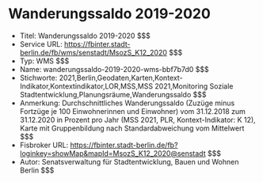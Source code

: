 # Wanderungssaldo 2019-2020
- Titel: Wanderungssaldo 2019-2020 $$$
- Service URL: https://fbinter.stadt-berlin.de/fb/wms/senstadt/MsozS_K12_2020 $$$
- Typ: WMS $$$
- Name: wanderungssaldo-2019-2020-wms-bbf7b7d0 $$$
- Stichworte: 2021,Berlin,Geodaten,Karten,Kontext-Indikator,Kontextindikator,LOR,MSS,MSS 2021,Monitoring Soziale Stadtentwicklung,Planungsräume,Wanderungssaldo $$$
- Anmerkung: Durchschnittliches Wanderungssaldo (Zuzüge minus Fortzüge je 100 Einwohnerinnen und Einwohner) vom 31.12.2018 zum 31.12.2020 in Prozent pro Jahr (MSS 2021, PLR, Kontext-Indikator: K 12), Karte mit Gruppenbildung nach Standardabweichung vom Mittelwert $$$
- Fisbroker URL: https://fbinter.stadt-berlin.de/fb?loginkey=showMap&mapId=MsozS_K12_2020@senstadt $$$
- Autor: Senatsverwaltung für Stadtentwicklung, Bauen und Wohnen Berlin $$$
